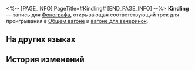 <%-- [PAGE_INFO]
PageTitle=#Kindling#
[END_PAGE_INFO] --%>
{{Предмет Инфобокс
|id          = 210101
|Изображение = Предмет Kindling.png
|Тип         = Запись
|Инвентарь   = Ценные предметы
|Редкость    = 3
|Эффект      = 
|Описание    = Запись, которую можно воспроизвести на фонографе экспресса. Это может быть случайное приобретение или подарок от кого-то другого. Когда играет музыка, всплывают самые разные воспоминания: улыбки, встречи, прикосновения и волнение битвы. Может быть, поэтому, даже несмотря на стремительный прогресс общества, люди всё ещё собирают записи.<br />Текущая запись содержит трек Kindling.
}}
{{Описание|''Метель не может погасить всё тепло. Последнее пламя вырвется из Подземья.''}}
'''Kindling''' — запись для [[Фонограф]]а, открывающая соответствующий трек для проигрывания в [[Общий вагон|Общем вагоне]] и [[Вагон для вечеринок|вагоне для вечеринок]].

==На других языках==
{{На других языках
|en   = "Kindling"
|zhs  = 《火种》
|zht  = 〈火種〉
|ja   = 『火種』
|ko   = ≪불씨≫
|es   = Yesca
|fr   = «&nbsp;Kindling&nbsp;»
|ru   = Kindling
|th   = "Kindling"
|vi   = "Ngọn Đuốc"
|de   = „Zündholz“
|id   = "Kindling"
|pt   = "Kindling"
}}

==История изменений==
{{История изменений|3.5}}